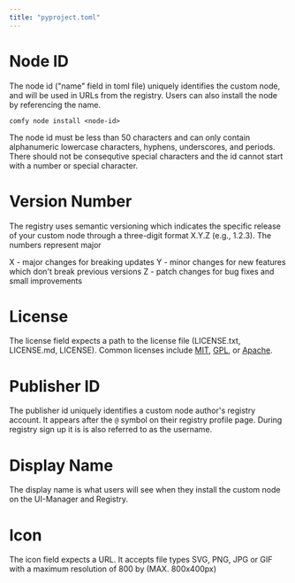 ```yaml
---
title: "pyproject.toml"
---
```



# Node ID

The node id ("name" field in toml file) uniquely identifies the custom node, and will be used in URLs from the registry. Users can also install the node by referencing the name.

`comfy node install <node-id>`

The node id must be less than 50 characters and can only contain alphanumeric lowercase characters, hyphens, underscores, and periods. There should not be consequtive special characters and the id cannot start with a number or special character.

# Version Number

The registry uses semantic versioning which indicates the specific release of your custom node through a three-digit format X.Y.Z (e.g., 1.2.3). The numbers represent major 

X - major changes for breaking updates
Y - minor changes for new features which don't break previous versions
Z - patch changes for bug fixes and small improvements

# License

The license field expects a path to the license file (LICENSE.txt, LICENSE.md, LICENSE). Common licenses include [MIT](https://opensource.org/license/mit), [GPL](https://www.gnu.org/licenses/gpl-3.0.en.html), or [Apache](https://www.apache.org/licenses/LICENSE-2.0).

# Publisher ID

The publisher id uniquely identifies a custom node author's registry account. It appears after the `@` symbol on their registry profile page. During registry sign up it is is also referred to as the username.

# Display Name

The display name is what users will see when they install the custom node on the UI-Manager and Registry.

# Icon

The icon field expects a URL. It accepts file types SVG, PNG, JPG or GIF with a maximum resolution of 800 by  (MAX. 800x400px)